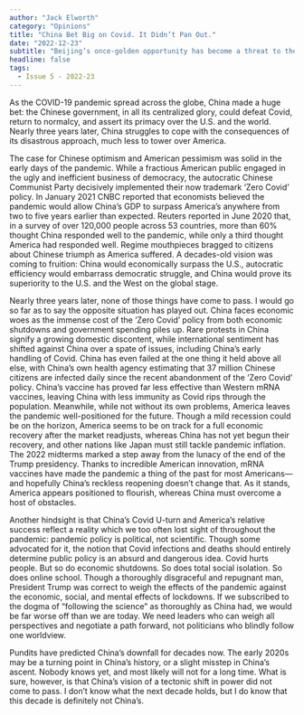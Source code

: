 ```yaml
---
author: "Jack Elworth"
category: "Opinions"
title: "China Bet Big on Covid. It Didn’t Pan Out."
date: "2022-12-23"
subtitle: "Beijing’s once-golden opportunity has become a threat to the regime’s power"
headline: false
tags:
  - Issue 5 - 2022-23
---
```


As the COVID-19 pandemic spread across the globe, China made a huge bet: the Chinese government, in all its centralized glory, could defeat Covid, return to normalcy, and assert its primacy over the U.S. and the world. Nearly three years later, China struggles to cope with the consequences of its disastrous approach, much less to tower over America.

The case for Chinese optimism and American pessimism was solid in the early days of the pandemic. While a fractious American public engaged in the ugly and inefficient business of democracy, the autocratic Chinese Communist Party decisively implemented their now trademark ‘Zero Covid’ policy. In January 2021 CNBC reported that economists believed the pandemic would allow China’s GDP to surpass America’s anywhere from two to five years earlier than expected. Reuters reported in June 2020 that, in a survey of over 120,000 people across 53 countries, more than 60% thought China responded well to the pandemic, while only a third thought America had responded well. Regime mouthpieces bragged to citizens about Chinese triumph as America suffered. A decades-old vision was coming to fruition: China would economically surpass the U.S., autocratic efficiency would embarrass democratic struggle, and China would prove its superiority to the U.S. and the West on the global stage.

Nearly three years later, none of those things have come to pass. I would go so far as to say the opposite situation has played out. China faces economic woes as the immense cost of the ‘Zero Covid’ policy from both economic shutdowns and government spending piles up. Rare protests in China signify a growing domestic discontent, while international sentiment has shifted against China over a spate of issues, including China’s early handling of Covid. China has even failed at the one thing it held above all else, with China’s own health agency estimating that 37 million Chinese citizens are infected daily since the recent abandonment of the ‘Zero Covid’ policy. China’s vaccine has proved far less effective than Western mRNA vaccines, leaving China with less immunity as Covid rips through the population. Meanwhile, while not without its own problems, America leaves the pandemic well-positioned for the future. Though a mild recession could be on the horizon, America seems to be on track for a full economic recovery after the market readjusts, whereas China has not yet begun their recovery, and other nations like Japan must still tackle pandemic inflation. The 2022 midterms marked a step away from the lunacy of the end of the Trump presidency. Thanks to incredible American innovation, mRNA vaccines have made the pandemic a thing of the past for most Americans—and hopefully China’s reckless reopening doesn’t change that. As it stands, America appears positioned to flourish, whereas China must overcome a host of obstacles.

Another hindsight is that China’s Covid U-turn and America’s relative success reflect a reality which we too often lost sight of throughout the pandemic: pandemic policy is political, not scientific. Though some advocated for it, the notion that Covid infections and deaths should entirely determine public policy is an absurd and dangerous idea. Covid hurts people. But so do economic shutdowns. So does total social isolation. So does online school. Though a thoroughly disgraceful and repugnant man, President Trump was correct to weigh the effects of the pandemic against the economic, social, and mental effects of lockdowns. If we subscribed to the dogma of “following the science” as thoroughly as China had, we would be far worse off than we are today. We need leaders who can weigh all perspectives and negotiate a path forward, not politicians who blindly follow one worldview.

Pundits have predicted China’s downfall for decades now. The early 2020s may be a turning point in China’s history, or a slight misstep in China’s ascent. Nobody knows yet, and most likely will not for a long time. What is sure, however, is that China’s vision of a tectonic shift in power did not come to pass. I don’t know what the next decade holds, but I do know that this decade is definitely not China’s.
